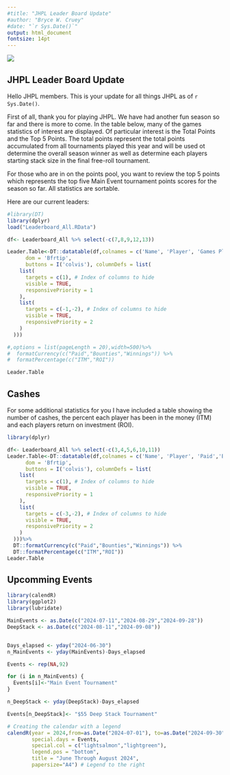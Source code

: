 ---
#title: "JHPL Leader Board Update"
#author: "Bryce W. Cruey"
#date: "`r Sys.Date()`"
output: html_document
fontsize: 14pt
---

![](images/JHPL LOGO.jpg)

## JHPL Leader Board Update 

Hello JHPL members. This is your update for all things JHPL as of `r Sys.Date()`.

First of all, thank you for playing JHPL. We have had another fun season so far and there is more to come. In the table below, many of the games statistics of interest are displayed. Of particular interest is the Total Points and the Top 5 Points. The total points represent the total points accumulated from all tournaments played this year and will be used ot determine the overall season winner as well as determine each players starting stack size in the final free-roll tournament.  

For those who are in on the points pool, you want to review the top 5 points which represents the top five Main Event tournament points scores for the season so far. All statistics are sortable.  

Here are our current leaders:

```{r, echo=FALSE,warning=FALSE, message=FALSE}
#library(DT)
library(dplyr)
load("Leaderboard_All.RData")

df<- Leaderboard_All %>% select(-c(7,8,9,12,13))

Leader.Table<-DT::datatable(df,colnames = c('Name', 'Player', 'Games Played', 'Cashes', 'Bubble','KOs','Top 5 Points','Points'),extensions = 'Responsive',options = list(pageLength = 10, responsive=TRUE,
      dom = 'Bfrtip',
      buttons = I('colvis'), columnDefs = list(
    list(
      targets = c(1), # Index of columns to hide
      visible = TRUE,
      responsivePriority = 1
    ),
    list(
      targets = c(-1,-2), # Index of columns to hide
      visible = TRUE,
      responsivePriority = 2
    )
  )))

#,options = list(pageLength = 20),width=500)%>%
#  formatCurrency(c("Paid","Bounties","Winnings")) %>%
#  formatPercentage(c("ITM","ROI"))

Leader.Table

```

## Cashes
For some additional statistics for you I have included a table showing the number of cashes, the percent each player has been in the money (ITM) and each players return on investment (ROI).

```{r, echo=FALSE, warning=FALSE, message=FALSE}
library(dplyr)

df<- Leaderboard_All %>% select(-c(3,4,5,6,10,11))
Leader.Table<-DT::datatable(df,colnames = c('Name', 'Player', 'Paid','Bounties Won','Tournament Winnings','ITM','ROI'),extensions = 'Responsive',options = list(pageLength = 10, responsive=TRUE,
      dom = 'Bfrtip',
      buttons = I('colvis'), columnDefs = list(
    list(
      targets = c(1), # Index of columns to hide
      visible = TRUE,
      responsivePriority = 1
    ),
    list(
      targets = c(-3,-2), # Index of columns to hide
      visible = TRUE,
      responsivePriority = 2
    )
  )))%>%
  DT::formatCurrency(c("Paid","Bounties","Winnings")) %>%
  DT::formatPercentage(c("ITM","ROI"))
Leader.Table
```



## Upcomming Events


```{r, echo=FALSE, warning=FALSE, message=FALSE, fig.align="center"}
library(calendR)
library(ggplot2)
library(lubridate)

MainEvents <- as.Date(c("2024-07-11","2024-08-29","2024-09-28"))
DeepStack <- as.Date(c("2024-08-11","2024-09-08"))


Days_elapsed <- yday("2024-06-30")
n_MainEvents <- yday(MainEvents)-Days_elapsed

Events <- rep(NA,92)

for (i in n_MainEvents) {
  Events[i]<-"Main Event Tournament"
}

n_DeepStack <- yday(DeepStack)-Days_elapsed

Events[n_DeepStack]<- "$55 Deep Stack Tournament"

# Creating the calendar with a legend
calendR(year = 2024,from=as.Date("2024-07-01"), to=as.Date("2024-09-30"),
        special.days = Events,
        special.col = c("lightsalmon","lightgreen"),
        legend.pos = "bottom",
        title = "June Through August 2024",
        papersize="A4") # Legend to the right

```
